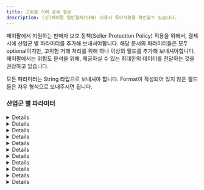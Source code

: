 ```yaml
---
title: 고위험 거래 상세 정보
description: (신)페이팔 일반결제(SPB) 이용시 특이사항을 확인할수 있습니다.
---
```


페이팔에서 지원하는 판매자 보호 정책(Seller Protection Policy) 적용을 위해서, 결제 시에 산업군 별 파라미터를 추가해 보내셔야합니다.
해당 문서의 파라미터들은 모두 optional이지만, 고위험 거래 처리를 위해 하나 이상의 필드를 추가해 보내셔야합니다.
페이팔에서는 위험도 분석을 위해, 제공하실 수 있는 최대한의 데이터를 전달하는 것을 권장하고 있습니다.

모든 파라미터는 String 타입으로 보내셔야 합니다. Format이 작성되어 있지 않은 필드들은 자유 형식으로 보내주시면 됩니다.

### 산업군 별 파라미터

<Details>
<p slot="summary">이벤트/티켓 판매 산업</p>

| Field Name          | Description                                             | Format                                                                    |
| ------------------- | ------------------------------------------------------- | ------------------------------------------------------------------------- |
| sender_account_id   | 구매자 계정의 id                                        |                                                                           |
| sender_first_name   | 구매자의 이름                                           |                                                                           |
| sender_last_name    | 구매자의 성                                             |                                                                           |
| sender_email        | 구매자의 이메일                                         | E.123 - Email Address                                                     |
| sender_phone        | 구매자의 휴대전화 번호                                  | E.123 - Telephone Number (national notation)                              |
| sender_country_code | 구매자의 국가 코드                                      | ISO Alpha-2 Country Code                                                  |
| sender_create_date  | 구매자의 계정 생성일                                    | ISO 8601 date format                                                      |
| dg_delivery_method  | 발신 방법                                               | (`email`, `phone`, `venue_pickup`, `kiosk_pickup`) 중의 하나로 전송해야함 |
| cd_string_one       | 여분 필드 1(행사일 등의 정보 입력, 중요도 낮음)         |                                                                           |
| cd_string_two       | 여분 필드 2 (행사 카테고리 등의 정보 입력, 중요도 낮음) |                                                                           |
| cd_int_one          | 티켓의 수(중요도 낮음)                                  |                                                                           |

</Details>

<Details>
<p slot="summary">연료 산업</p>

| Field Name          | Description            | Format                                       |
| ------------------- | ---------------------- | -------------------------------------------- |
| sender_account_id   | 구매자 계정의 id       |                                              |
| sender_first_name   | 구매자의 이름          |                                              |
| sender_last_name    | 구매자의 성            |                                              |
| sender_email        | 구매자의 이메일        | E.123 - Email Address                        |
| sender_phone        | 구매자의 휴대전화 번호 | E.123 - Telephone Number (national notation) |
| sender_country_code | 구매자의 국가 코드     | ISO Alpha-2 Country Code                     |
| sender_create_date  | 구매자의 계정 생성일   | ISO 8601 date format                         |

</Details>
<Details>
<p slot="summary">게임/디지털 상품 산업</p>

| Field Name          | Description            | Format                                       |
| ------------------- | ---------------------- | -------------------------------------------- |
| sender_account_id   | 구매자 계정의 id       |                                              |
| sender_first_name   | 구매자의 이름          |                                              |
| sender_last_name    | 구매자의 성            |                                              |
| sender_email        | 구매자의 이메일        | E.123 - Email Address                        |
| sender_phone        | 구매자의 휴대전화 번호 | E.123 - Telephone Number (national notation) |
| sender_country_code | 구매자의 국가 코드     | ISO Alpha-2 Country Code                     |
| sender_create_date  | 구매자의 계정 생성일   | ISO 8601 date format                         |

</Details>
<Details>
<p slot="summary">마켓플레이스 산업</p>
   | Field Name                    | Description                                                                                                                                                         | Format                                       |
   | ----------------------------- | ------------------------------------------------------------------------------------------------------------------------------------------------------------------- | -------------------------------------------- |
   | sender_account_id             | 구매자/발신자 계정의 id                                                                                                                                             |                                              |
   | sender_first_name             | 구매자/발신자의 이름                                                                                                                                                |                                              |
   | sender_last_name              | 구매자/발신자의 성                                                                                                                                                  |                                              |
   | sender_email                  | 구매자/발신자의 이메일                                                                                                                                              | E.123 - Email Address                        |
   | sender_phone                  | 구매자/발신자의 휴대전화 번호                                                                                                                                       | E.123 - Telephone Number (national notation) |
   | sender_address_zip            | (미국 머천트 한정) 구매자/발신자가 가맹점 계정에 등록한 우편번호                                                                                                    |                                              |
   | sender_country_code           | 구매자/발신자의 국가 코드                                                                                                                                           | ISO Alpha-2 Country Code                     |
   | sender_create_date            | 구매자/발신자의 계정 생성일                                                                                                                                         | ISO 8601 date format                         |
   | sender_signup_ip              | 구매자/발신자의 회원 가입 시점의 IP 주소                                                                                                                            | IP(IPv4 / IPv6)                              |
   | sender_popularity_score       | 구매자/발신자의 신용도 점수                                                                                                                                         | (high, medium, low) 중의 하나                |
   | receiver_account_id           | 판매자/수신자 계정의 id                                                                                                                                             |                                              |
   | receiver_create_date          | 판매자/수신자의 계정 생성일                                                                                                                                         | ISO 8601 date format                         |
   | receiver_email                | 판매자/수신자의 이메일                                                                                                                                              | E.123 - Email Address                        |
   | receiver_address_country_code | 판매자/수신자의 국가 코드                                                                                                                                           | ISO Alpha-2 Country Code                     |
   | business_name                 | 판매자/수신자가 계정에 등록한 사업용 이름                                                                                                                           |                                              |
   | recipient_popularity_score    | 판매자/수신자의 신용도 점수                                                                                                                                         | (high, medium, low) 중의 하나                |
   | first_interaction_date        | 발신자/수신자의 첫 번째 상호작용 날짜. '상호작용'의 정의는 가맹점에서 정의합니다. ex)발신자와 수신자 간의 첫 번째 거래 시도, 발신자와 수신자 간의 친구 추가 날짜 등 | ISO 8601 date format                         |
   | txn_count_total               | 발신자/구매자가 현재까지 가맹점에서 진행한 총 거래 횟수(PayPal 또는 기타 결제수단을 통해)                                                                           | Number                                       |
   | transaction_is_tangible       | 판매자/수신자의 거래가 유형 거래인지, 무형 거래인지를 나타내는 필드                                                                                                 | 유형 거래인 경우 1, 무형 거래인 경우 0       |
</Details>
<Details>
<p slot="summary">온라인 여행 산업(렌터카, 숙박, 여행 패키지, 교통)</p>

| Field Name             | Description                                                                                               | Format                                       |
| ---------------------- | --------------------------------------------------------------------------------------------------------- | -------------------------------------------- |
| sender_account_id      | 구매자 계정의 id                                                                                          |                                              |
| sender_first_name      | 구매자의 이름                                                                                             |                                              |
| sender_last_name       | 구매자의 성                                                                                               |                                              |
| sender_email           | 구매자의 이메일                                                                                           | E.123 - Email Address                        |
| sender_phone           | 구매자의 휴대전화 번호                                                                                    | E.123 - Telephone Number (national notation) |
| sender_country_code    | 구매자의 국가 코드                                                                                        | ISO Alpha-2 Country Code                     |
| sender_create_date     | 구매자의 계정 생성일                                                                                      | ISO 8601 date format                         |
| ota_type               | 여행 산업 종류(숙박인 경우 hotel 등, 교통인 경우 train 등의 종류 입력)                                    |                                              |
| ota_service_start_date | 서비스 제공 시작일                                                                                        | ISO 8601 date format                         |
| ota_service_end_date   | 서비스 제공 종료일                                                                                        | ISO 8601 date format                         |
| ota_service_guest_t_f  | 게스트(서비스를 받는 사람) 변경 가능 여부, 사기범들이 변경 가능 서비스에 비용을 지불하는 경향이 있습니다. | 변경 가능시 1, 아닐시 0                      |
| ota_start_country      | 서비스를 시작한 국가 (ex: 차 렌트, 숙박이 예약된 국가)                                                    | ISO Alpha-2 Country Code                     |
| ota_start_city         | 서비스를 시작한 도시                                                                                      |                                              |
| ota_start_zip_code     | 서비스 시작 장소의 우편 번호                                                                              |                                              |
| cd_string_one          | 여분 필드 1, 여행 산업 - 교통에 해당하는 머천트만 사용, 티켓 종류 입력                                    | ISO 8601 date format                         |

</Details>
<Details>
<p slot="summary">P2P 산업</p>

| Field Name                    | Description            | Format                                       |
| ----------------------------- | ---------------------- | -------------------------------------------- |
| sender_account_id             | 구매자 계정의 id       |                                              |
| sender_first_name             | 구매자의 이름          |                                              |
| sender_last_name              | 구매자의 성            |                                              |
| sender_email                  | 구매자의 이메일        | E.123 - Email Address                        |
| sender_phone                  | 구매자의 휴대전화 번호 | E.123 - Telephone Number (national notation) |
| sender_country_code           | 구매자의 국가 코드     | ISO Alpha-2 Country Code                     |
| sender_create_date            | 구매자의 계정 생성일   | ISO 8601 date format                         |
| receiver_account_id           | 수신자 계정의 id       |                                              |
| receiver_create_date          | 수신자의 계정 생성일   | ISO 8601 date format                         |
| receiver_email                | 수신자의 이메일        | E.123 - Email Address                        |
| receiver_address_country_code | 수신자의 국가 코드     | ISO Alpha-2 Country Code                     |

</Details>

<Details>
<p slot="summary">소매, 식품 산업</p>

| Field Name          | Description                            | Format                                       |
| ------------------- | -------------------------------------- | -------------------------------------------- |
| sender_account_id   | 구매자 계정의 id                       |                                              |
| sender_first_name   | 구매자의 이름                          |                                              |
| sender_last_name    | 구매자의 성                            |                                              |
| sender_email        | 구매자의 이메일                        | E.123 - Email Address                        |
| sender_phone        | 구매자의 휴대전화 번호                 | E.123 - Telephone Number (national notation) |
| sender_country_code | 구매자의 국가 코드                     | ISO Alpha-2 Country Code                     |
| sender_create_date  | 구매자의 계정 생성일                   | ISO 8601 date format                         |
| dg_delivery_method  | 발신 방법                              | (`email`, `phone`) 중의 하나로 전송해야함    |
| highrisk_txn_flag   | 가맹점에서 고위험으로 분류한 상품 여부 | 위험 상품인 경우 1, 아닐 시 0                |

</Details>

<Details>
<p slot="summary">택시, 공유 이동수단 산업</p>

| Field Name          | Description                                                      | Format                                       |
| ------------------- | ---------------------------------------------------------------- | -------------------------------------------- |
| sender_account_id   | 구매자 계정의 id                                                 |                                              |
| sender_first_name   | 구매자의 이름                                                    |                                              |
| sender_last_name    | 구매자의 성                                                      |                                              |
| sender_email        | 구매자의 이메일                                                  | E.123 - Email Address                        |
| sender_phone        | 구매자의 휴대전화 번호                                           | E.123 - Telephone Number (national notation) |
| sender_address_zip  | (미국 머천트 한정) 구매자/발신자가 가맹점 계정에 등록한 우편번호 |                                              |
| sender_country_code | 구매자의 국가 코드                                               | ISO Alpha-2 Country Code                     |
| sender_create_date  | 구매자의 계정 생성일                                             | ISO 8601 date format                         |
| highrisk_txn_flag   | 차량 예약과 같은 가맹점에서 고위험으로 분류한 결제 건 여부       | 위험 거래인 경우 1, 아닐 시 0                |
| cd_string_one       | 여분 필드 1                                                      |                                              |

</Details>
<Details>

<p slot="summary">통신사</p>

| Field Name          | Description            | Format                                       |
| ------------------- | ---------------------- | -------------------------------------------- |
| sender_account_id   | 구매자 계정의 id       |                                              |
| sender_first_name   | 구매자의 이름          |                                              |
| sender_last_name    | 구매자의 성            |                                              |
| sender_email        | 구매자의 이메일        | E.123 - Email Address                        |
| sender_phone        | 구매자의 휴대전화 번호 | E.123 - Telephone Number (national notation) |
| sender_country_code | 구매자의 국가 코드     | ISO Alpha-2 Country Code                     |
| sender_create_date  | 구매자의 계정 생성일   | ISO 8601 date format                         |

</Details>

<Details>

<p slot="summary">결제 시스템 보안 서비스 산업</p>

| Field Name          | Description            | Format                                       |
| ------------------- | ---------------------- | -------------------------------------------- |
| sender_account_id   | 구매자 계정의 id       |                                              |
| sender_first_name   | 구매자의 이름          |                                              |
| sender_last_name    | 구매자의 성            |                                              |
| sender_email        | 구매자의 이메일        | E.123 - Email Address                        |
| sender_phone        | 구매자의 휴대전화 번호 | E.123 - Telephone Number (national notation) |
| sender_country_code | 구매자의 국가 코드     | ISO Alpha-2 Country Code                     |
| sender_create_date  | 구매자의 계정 생성일   | ISO 8601 date format                         |

</Details>
<Details>

<p slot="summary">기타 산업</p>

| Field Name          | Description            | Format                                       |
| ------------------- | ---------------------- | -------------------------------------------- |
| sender_account_id   | 구매자 계정의 id       |                                              |
| sender_first_name   | 구매자의 이름          |                                              |
| sender_last_name    | 구매자의 성            |                                              |
| sender_email        | 구매자의 이메일        | E.123 - Email Address                        |
| sender_phone        | 구매자의 휴대전화 번호 | E.123 - Telephone Number (national notation) |
| sender_country_code | 구매자의 국가 코드     | ISO Alpha-2 Country Code                     |
| sender_create_date  | 구매자의 계정 생성일   | ISO 8601 date format                         |
| cd_string_one       | 여분 필드 1            |                                              |
| cd_string_two       | 여분 필드 2            |                                              |
| cd_int_one          | 여분 숫자필드 1        | Number                                       |

</Details>
